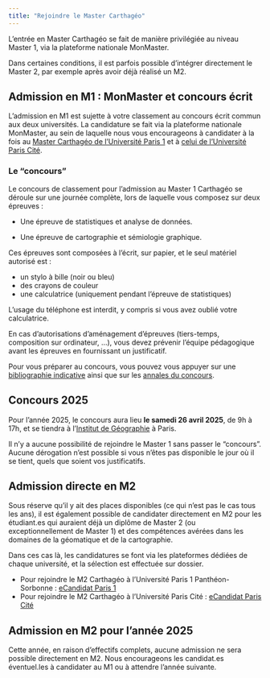 ---
title: "Rejoindre le Master Carthagéo"
---

::: callout
L'entrée en Master Carthagéo se fait de manière privilégiée au niveau Master 1, via la plateforme nationale MonMaster.
:::

Dans certaines conditions, il est parfois possible d'intégrer directement le Master 2, par exemple après avoir déjà réalisé un M2.

## Admission en M1 : MonMaster et concours écrit

L'admission en M1 est sujette à votre classement au concours écrit commun aux deux universités.
La candidature se fait via la plateforme nationale MonMaster, au sein de laquelle nous vous encourageons à candidater à la fois au [Master Carthagéo de l'Université Paris 1](https://monmaster.gouv.fr/formation/0751717J/1604344XCAWK/detail) et à [celui de l'Université Paris Cité](https://monmaster.gouv.fr/formation/0755976N/1105262VJYFL/detail).

### Le "concours"

Le concours de classement pour l'admission au Master 1 Carthagéo se déroule sur une journée complète, lors de laquelle vous composez sur deux épreuves :

- Une épreuve de statistiques et analyse de données.

- Une épreuve de cartographie et sémiologie graphique.

Ces épreuves sont composées à l'écrit, sur papier, et le seul matériel autorisé est : 

- un stylo à bille (noir ou bleu)
- des crayons de couleur
- une calculatrice (uniquement pendant l'épreuve de statistiques)

L'usage du téléphone est interdit, y compris si vous avez oublié votre calculatrice.

En cas d'autorisations d'aménagement d'épreuves (tiers-temps, composition sur ordinateur, ...), vous devez prévenir l'équipe pédagogique avant les épreuves en fournissant un justificatif.


Pour vous préparer au concours, vous pouvez vous appuyer sur une <a class="badge text-bg-secondary" href="ressources/Test_Carthageo_Bibliographie.pdf" download="Test_Carthageo_Bibliographie.pdf" target="_blank">bibliographie indicative</a> ainsi que sur les <a class="badge text-bg-secondary" href="ressources/Test_Carthageo_Annales.zip" download="Test_Carthageo_Annales.zip">annales du concours</a>.

::: {#admission2025-M1 .callout-important}
## Concours 2025
Pour l'année 2025, le concours aura lieu **le samedi 26 avril 2025**, de 9h à 17h, et se tiendra à l'[Institut de Géographie](https://fr.wikipedia.org/wiki/Institut_de_g%C3%A9ographie_(Paris)) à Paris.
:::

Il n'y a aucune possibilité de rejoindre le Master 1 sans passer le "concours".
Aucune dérogation n'est possible si vous n'êtes pas disponible le jour où il se tient, quels que soient vos justificatifs.


## Admission directe en M2

Sous réserve qu'il y ait des places disponibles (ce qui n'est pas le cas tous les ans), il est également possible de candidater directement en M2 pour les étudiant.es qui auraient déjà un diplôme de Master 2 (ou exceptionnellement de Master 1) et des compétences avérées dans les domaines de la géomatique et de la cartographie.

Dans ces cas là, les candidatures se font via les plateformes dédiées de chaque université, et la sélection est effectuée sur dossier.

- Pour rejoindre le M2 Carthagéo à l'Université Paris 1 Panthéon-Sorbonne : [eCandidat Paris 1](https://ecandidat.univ-paris1.fr/ecandidat/#!accueilView)
- Pour rejoindre le M2 Carthagéo à l'Université Paris Cité : [eCandidat Paris Cité](https://ecandidat.app.u-paris.fr/sh1/#!accueilView)



::: {#admission2025-M2 .callout-important}
## Admission en M2 pour l'année 2025

Cette année, en raison d'effectifs complets, aucune admission ne sera possible directement en M2. Nous encourageons les candidat.es éventuel.les à candidater au M1 ou à attendre l'année suivante.
:::
